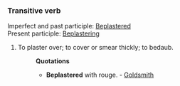 ===Transitive verb===
Imperfect and past participle:  [[Beplastered]] <br>
Present participle: [[Beplastering]]
#To plaster over; to cover or smear thickly; to bedaub.
#:'''Quotations'''
#:*'''Beplastered''' with rouge. - [[Goldsmith]]